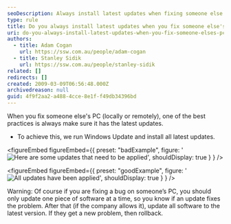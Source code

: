 ```yaml
---
seoDescription: Always install latest updates when fixing someone else's PC to ensure security and stability, whether done locally or remotely.
type: rule
title: Do you always install latest updates when you fix someone else's PC?
uri: do-you-always-install-latest-updates-when-you-fix-someone-elses-pc
authors:
  - title: Adam Cogan
    url: https://ssw.com.au/people/adam-cogan
  - title: Stanley Sidik
    url: https://ssw.com.au/people/stanley-sidik
related: []
redirects: []
created: 2009-03-09T06:56:48.000Z
archivedreason: null
guid: 4f9f2aa2-a488-4cce-8e1f-f49db34396bd
---
```


When you fix someone else's PC (locally or remotely), one of the best practices is always make sure it has the latest updates.
- To achieve this, we run Windows Update and install all latest updates.

<figureEmbed figureEmbed={{
  preset: "badExample",
  figure: '![Here are some updates that need to be applied](2021-04-20_11-50-38.png)',
  shouldDisplay: true
} } />


<figureEmbed figureEmbed={{
  preset: "goodExample",
  figure: '![All updates have been applied](Windows-updates-settings.png)',
  shouldDisplay: true
} } />


Warning: Of course if you are fixing a bug on someone’s PC, you should only update one piece of software at a time, so you know if an update fixes the problem. After that (if the company allows it), update all software to the latest version. If they get a new problem, then rollback.